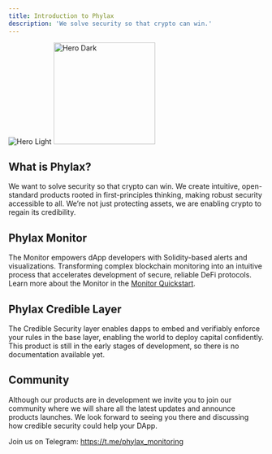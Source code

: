 ```yaml
---
title: Introduction to Phylax
description: 'We solve security so that crypto can win.'
---
```


<img
  className="block dark:hidden"
  src="/images/stacked-sepia.png"
  alt="Hero Light"
/>
<img
  className="hidden dark:block"
  height="200"
  src="/images/stacked-sepia.png"
  alt="Hero Dark"
/>

## What is Phylax?

We want to solve security so that crypto can win.
We create intuitive, open-standard products rooted in first-principles thinking, making robust security accessible to all.
We’re not just protecting assets, we are enabling crypto to regain its credibility. 

## Phylax Monitor

The Monitor empowers dApp developers with Solidity-based alerts and visualizations.
Transforming complex blockchain monitoring into an intuitive process that accelerates development of secure, reliable DeFi protocols.
Learn more about the Monitor in the [Monitor Quickstart](monitor-quickstart).

## Phylax Credible Layer

The Credible Security layer enables dapps to embed and verifiably enforce your rules in the base layer, enabling the world to deploy capital confidently.
This product is still in the early stages of development, so there is no documentation available yet.

## Community
Although our products are in development we invite you to join our community where we will share all the latest updates and announce products launches. 
We look forward to seeing you there and discussing how credible security could help your DApp. 

Join us on Telegram: https://t.me/phylax_monitoring
